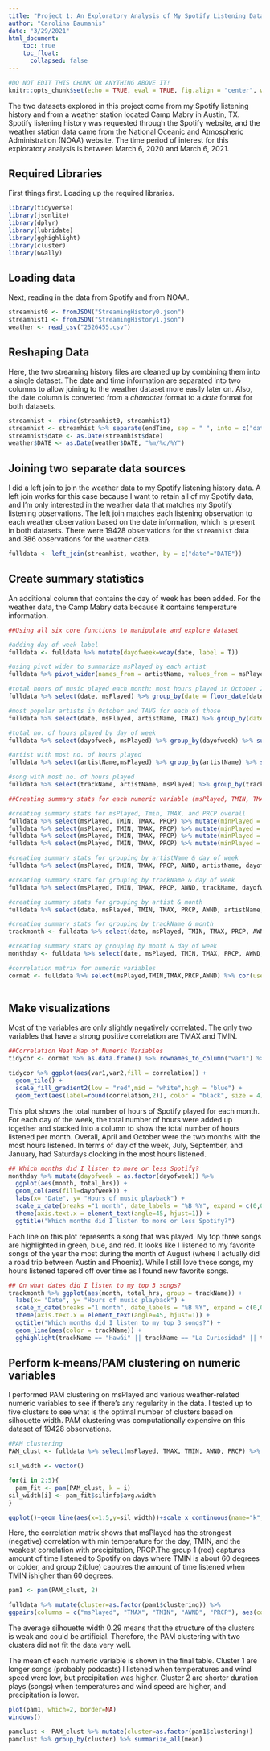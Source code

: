 ```yaml
---
title: "Project 1: An Exploratory Analysis of My Spotify Listening Data and Weather"
author: "Carolina Baumanis"
date: "3/29/2021"
html_document:
    toc: true
    toc_float:
      collapsed: false
---
```


```r
#DO NOT EDIT THIS CHUNK OR ANYTHING ABOVE IT!
knitr::opts_chunk$set(echo = TRUE, eval = TRUE, fig.align = "center", warning = F, message = F, tidy=T, tidy.opts=list(width.cutoff=50), R.options=list(max.print=100,dplyr.print_max=100))
```

The two datasets explored in this project come from my Spotify listening history and from a weather station located  Camp Mabry in Austin, TX. Spotify listening history was requested through the Spotify website, and the weather station data came from the National Oceanic and Atmospheric Administration (NOAA) website. The time period of interest for this exploratory analysis is between March 6, 2020 and March 6, 2021. 

## Required Libraries
First things first. Loading up the required libraries.
```r
library(tidyverse)
library(jsonlite)
library(dplyr)
library(lubridate)
library(gghighlight)
library(cluster)
library(GGally)
```

## Loading data
Next, reading in the data from Spotify and from NOAA.
```r
streamhist0 <- fromJSON("StreamingHistory0.json")
streamhist1 <- fromJSON("StreamingHistory1.json")
weather <- read_csv("2526455.csv")
```

## Reshaping Data
Here, the two streaming history files are cleaned up by combining them into a single dataset. The date and time information are separated into two columns to allow joining to the weather dataset more easily later on. Also, the date column is converted from a *character* format to a *date* format for both datasets.
```r
streamhist <- rbind(streamhist0, streamhist1)
streamhist <- streamhist %>% separate(endTime, sep = " ", into = c("date", "time")) 
streamhist$date <- as.Date(streamhist$date)
weather$DATE <- as.Date(weather$DATE, "%m/%d/%Y")
```

## Joining two separate data sources
I did a left join to join the weather data to my Spotify listening history data. A left join works for this case because I want to retain all of my Spotify data, and I'm only interested in the weather data that matches my Spotify listening observations. The left join matches each listening observation to each weather observation based on the date information, which is present in both datasets. There were 19428 observations for the `streamhist` data and 386 observations for the `weather` data.
```r
fulldata <- left_join(streamhist, weather, by = c("date"="DATE"))
```


## Create summary statistics
An additional column that contains the day of week has been added. For the weather data, the Camp Mabry data because it contains temperature information.
```r
##Using all six core functions to manipulate and explore dataset

#adding day of week label
fulldata <- fulldata %>% mutate(dayofweek=wday(date, label = T)) 

#using pivot wider to summarize msPlayed by each artist
fulldata %>% pivot_wider(names_from = artistName, values_from = msPlayed, values_fn = sum)

#total hours of music played each month: most hours played in October 2020
fulldata %>% select(date, msPlayed) %>% group_by(date = floor_date(date, "month")) %>% summarize(hrs_played = sum(msPlayed)/3.6e+6) %>% arrange(-hrs_played)

#most popular artists in October and TAVG for each of those
fulldata %>% select(date, msPlayed, artistName, TMAX) %>% group_by(date = floor_date(date, "month"), artistName, TMAX) %>% summarize(hrs_played = sum(msPlayed)/3.6e+6) %>% arrange(-hrs_played)

#total no. of hours played by day of week
fulldata %>% select(dayofweek, msPlayed) %>% group_by(dayofweek) %>% summarize(total_hrs = sum(msPlayed)/3.6e+6)

#artist with most no. of hours played
fulldata %>% select(artistName,msPlayed) %>% group_by(artistName) %>% summarize(total_hrs = sum(msPlayed)/3.6e+6) %>% arrange(-total_hrs) 

#song with most no. of hours played
fulldata %>% select(trackName, artistName, msPlayed) %>% group_by(trackName, artistName) %>% summarize(total_hrs = sum(msPlayed)/3.6e+6) %>% arrange(-total_hrs) 

##Creating summary stats for each numeric variable (msPlayed, TMIN, TMAX, and PRCP)

#creating summary stats for msPlayed, Tmin, TMAX, and PRCP overall
fulldata %>% select(msPlayed, TMIN, TMAX, PRCP) %>% mutate(minPlayed = msPlayed/60000) %>% summarize_all(mean)
fulldata %>% select(msPlayed, TMIN, TMAX, PRCP) %>% mutate(minPlayed = msPlayed/60000) %>% summarize_all(sd)
fulldata %>% select(msPlayed, TMIN, TMAX, PRCP) %>% mutate(minPlayed = msPlayed/60000) %>% summarize_all(min)
fulldata %>% select(msPlayed, TMIN, TMAX, PRCP) %>% mutate(minPlayed = msPlayed/60000) %>% summarize_all(max)

#creating summary stats for grouping by artistName & day of week 
fulldata %>% select(msPlayed, TMIN, TMAX, PRCP, AWND, artistName, dayofweek) %>% group_by(dayofweek, artistName) %>% summarize(total_hrs = sum(msPlayed)/3.6e+6, mean_tmin = mean(TMIN), mean_tmax = mean(TMAX), mean_prcp=mean(PRCP), mean_windsp = mean(AWND)) %>% arrange(-total_hrs)

#creating summary stats for grouping by trackName & day of week 
fulldata %>% select(msPlayed, TMIN, TMAX, PRCP, AWND, trackName, dayofweek) %>% group_by(dayofweek, trackName) %>% summarize(total_hrs = sum(msPlayed)/3.6e+6, mean_tmin = mean(TMIN), mean_tmax = mean(TMAX), mean_prcp=mean(PRCP), mean_windsp = mean(AWND)) %>% arrange(-total_hrs)

#creating summary stats for grouping by artist & month
fulldata %>% select(date, msPlayed, TMIN, TMAX, PRCP, AWND, artistName, dayofweek) %>% group_by(artistName,month = floor_date(date, "month")) %>% summarize(total_hrs = sum(msPlayed)/3.6e+6, mean_tmin = mean(TMIN), mean_tmax = mean(TMAX), mean_prcp=mean(PRCP), mean_windsp = mean(AWND)) %>% arrange(-total_hrs)

#creating summary stats for grouping by trackName & month
trackmonth <- fulldata %>% select(date, msPlayed, TMIN, TMAX, PRCP, AWND, trackName, dayofweek) %>% group_by(trackName,month = floor_date(date, "month")) %>% summarize(total_hrs = sum(msPlayed)/3.6e+6, mean_tmin = mean(TMIN), mean_tmax = mean(TMAX), mean_prcp=mean(PRCP), mean_windsp = mean(AWND)) %>% arrange(-total_hrs)

#creating summary stats by grouping by month & day of week
monthday <- fulldata %>% select(date, msPlayed, TMIN, TMAX, PRCP, AWND, trackName, dayofweek) %>% group_by(month = floor_date(date, "month"), dayofweek) %>% summarize(total_hrs = sum(msPlayed)/3.6e+6, mean_tmin = mean(TMIN), mean_tmax = mean(TMAX), mean_prcp=mean(PRCP), mean_windsp = mean(AWND)) %>% arrange(month, dayofweek)

#correlation matrix for numeric variables
cormat <- fulldata %>% select(msPlayed,TMIN,TMAX,PRCP,AWND) %>% cor(use = "pair")
  
```


## Make visualizations
Most of the variables are only slightly negatively correlated. The only two variables that have a strong positive correlation are TMAX and TMIN.
```r
##Correlation Heat Map of Numeric Variables
tidycor <- cormat %>% as.data.frame() %>% rownames_to_column("var1") %>% pivot_longer(-1,names_to = "var2", values_to = "correlation")

tidycor %>% ggplot(aes(var1,var2,fill = correlation)) +
  geom_tile() +
  scale_fill_gradient2(low = "red",mid = "white",high = "blue") + 
  geom_text(aes(label=round(correlation,2)), color = "black", size = 4) 

```

This plot shows the total number of hours of Spotify played for each month. For each day of the week, the total number of hours were added up together and stacked into a column to show the total number of hours listened per month. Overall, April and October were the two months with the most hours listened. In terms of day of the week, July, September, and January, had Saturdays clocking in the most hours listened.
```r
## Which months did I listen to more or less Spotify?
monthday %>% mutate(dayofweek = as.factor(dayofweek)) %>% 
  ggplot(aes(month, total_hrs)) +
  geom_col(aes(fill=dayofweek)) +
  labs(x= "Date", y= "Hours of music playback") +
  scale_x_date(breaks ="1 month", date_labels = "%B %Y", expand = c(0,0)) +
  theme(axis.text.x = element_text(angle=45, hjust=1)) +
  ggtitle("Which months did I listen to more or less Spotify?") 
```
Each line on this plot represents a song that was played. My top three songs are highlighted in green, blue, and red. It looks like I listened to my favorite songs of the year the most during the month of August (where I actually did a road trip between Austin and Phoenix). While I still love these songs, my hours listened tapered off over time as I found new favorite songs.
```r
## On what dates did I listen to my top 3 songs? 
trackmonth %>% ggplot(aes(month, total_hrs, group = trackName)) +
  labs(x= "Date", y= "Hours of music playback") + 
  scale_x_date(breaks ="1 month", date_labels = "%B %Y", expand = c(0,0)) +
  theme(axis.text.x = element_text(angle=45, hjust=1)) +
  ggtitle("Which months did I listen to my top 3 songs?") +
  geom_line(aes(color = trackName)) + 
  gghighlight(trackName == "Hawái" || trackName == "La Curiosidad" || trackName == "Ay, DiOs Mío!" ) 
```


## Perform k-means/PAM clustering on numeric variables
I performed PAM clustering on msPlayed and various weather-related numeric variables to see if there's any regularity in the data. I tested up to five clusters to see what is the optimal number of clusters based on silhouette width. PAM clustering was computationally expensive on this dataset of 19428 observations. 
```r
#PAM clustering 
PAM_clust <- fulldata %>% select(msPlayed, TMAX, TMIN, AWND, PRCP) %>% scale() %>% as.data.frame()

sil_width <- vector()

for(i in 2:5){
  pam_fit <- pam(PAM_clust, k = i)
sil_width[i] <- pam_fit$silinfo$avg.width  
}

ggplot()+geom_line(aes(x=1:5,y=sil_width))+scale_x_continuous(name="k",breaks=1:5)

```
Here, the correlation matrix shows that msPlayed has the strongest (negative) correlation with min temperature for the day, TMIN, and the weakest correlation with precipitation, PRCP.The group 1 (red) captures amount of time listened to Spotify on days where TMIN is about 60 degrees or colder, and group 2(blue) caputres the amount of time listened when TMIN ishigher than 60 degrees.
```r
pam1 <- pam(PAM_clust, 2)

fulldata %>% mutate(cluster=as.factor(pam1$clustering)) %>% 
ggpairs(columns = c("msPlayed", "TMAX", "TMIN", "AWND", "PRCP"), aes(color=cluster))
```

The average silhouette width 0.29 means that the structure of the clusters is weak and could be artificial. Therefore, the PAM clustering with two clusters did not fit the data very well.

The mean of each numeric variable is shown in the final table. Cluster 1 are longer songs (probably podcasts) I listened when temperatures and wind speed were low, but precipitation was higher. Cluster 2 are shorter duration plays (songs) when temperatures and wind speed are higher, and precipitation is lower.
```r
plot(pam1, which=2, border=NA)
windows()

pamclust <- PAM_clust %>% mutate(cluster=as.factor(pam1$clustering)) 
pamclust %>% group_by(cluster) %>% summarize_all(mean)
```


